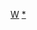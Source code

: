 {{asbox
| image     = Alpine skiing pictogram.svg
| pix       = 40
| subject   =  冬季運動相關
| qualifier = 
| category  = 冬季運動小作品
| tempsort  = *
| name      = Template:Wintersport-stub
}}
<noinclude>
[[Category:體育小作品模板|W]]
[[Category:冬季運動小作品|*]]
</noinclude>